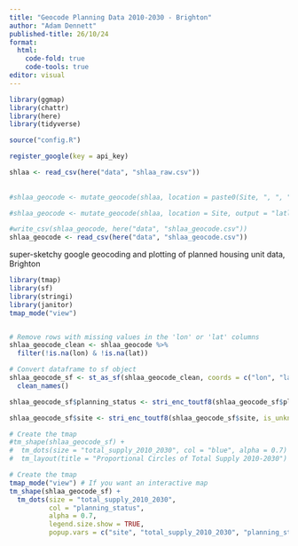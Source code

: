 ```yaml
---
title: "Geocode Planning Data 2010-2030 - Brighton"
author: "Adam Dennett"
published-title: 26/10/24
format: 
  html:
    code-fold: true
    code-tools: true
editor: visual
---
```

```r
library(ggmap)
library(chattr)
library(here)
library(tidyverse)

source("config.R")

register_google(key = api_key)
```


```r
shlaa <- read_csv(here("data", "shlaa_raw.csv"))
  
  
#shlaa_geocode <- mutate_geocode(shlaa, location = paste0(Site, ", ", "Brighton and Hove, England"), output = "latlona")

#shlaa_geocode <- mutate_geocode(shlaa, location = Site, output = "latlona")

#write_csv(shlaa_geocode, here("data", "shlaa_geocode.csv"))
shlaa_geocode <- read_csv(here("data", "shlaa_geocode.csv"))

```

super-sketchy google geocoding and plotting of planned housing unit data, Brighton


```r

library(tmap)
library(sf)
library(stringi)
library(janitor)
tmap_mode("view")


# Remove rows with missing values in the 'lon' or 'lat' columns
shlaa_geocode_clean <- shlaa_geocode %>%
  filter(!is.na(lon) & !is.na(lat))

# Convert dataframe to sf object
shlaa_geocode_sf <- st_as_sf(shlaa_geocode_clean, coords = c("lon", "lat"), crs = 4326) %>% 
  clean_names() 

shlaa_geocode_sf$planning_status <- stri_enc_toutf8(shlaa_geocode_sf$planning_status, is_unknown_8bit = FALSE, validate = FALSE)

shlaa_geocode_sf$site <- stri_enc_toutf8(shlaa_geocode_sf$site, is_unknown_8bit = FALSE, validate = FALSE)

# Create the tmap
#tm_shape(shlaa_geocode_sf) +
#  tm_dots(size = "total_supply_2010_2030", col = "blue", alpha = 0.7) +
#  tm_layout(title = "Proportional Circles of Total Supply 2010-2030")

# Create the tmap
tmap_mode("view") # If you want an interactive map
tm_shape(shlaa_geocode_sf) +
  tm_dots(size = "total_supply_2010_2030", 
          col = "planning_status", 
          alpha = 0.7, 
          legend.size.show = TRUE, 
          popup.vars = c("site", "total_supply_2010_2030", "planning_status")) 


```

